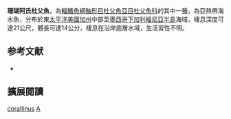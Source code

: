 {{Speciesbox
| name = 珊瑚阿氏杜父魚
| image = Artedius corallinus.jpg
| image_width = 250px
| status = NE
| status_system = IUCN3.1
| genus = Artedius
| species = corallinus
| authority = [[Hubbs|Hubbs]], 1926
| synonyms = *''Allartedius corallinus, Hubbs, 1926''
}}
'''珊瑚阿氏杜父魚'''，為[[輻鰭魚綱|輻鰭魚綱]][[鮋形目|鮋形目]][[杜父魚亞目|杜父魚亞目]][[杜父魚科|杜父魚科]]的其中一[[種|種]]，為亞熱帶海水魚，分布於東[[太平洋|太平洋]][[美國|美國]][[加州|加州]]中部至[[墨西哥|墨西哥]][[下加利福尼亞半島|下加利福尼亞半島]]海域，棲息深度可達21公尺，體長可達14公分，棲息在沿岸底層水域，生活習性不明。

==参考文献==
*{{FishBase_species|genus=Artedius|species=corallinus |year=2014|month=5}}
== 擴展閱讀 ==
{{refbegin}}
{{wikispecies-inline|Artedius corallinus |珊瑚阿氏杜父魚}}
{{refend}}
{{Taxonbar|from=Q2497817}}

[[Category:阿氏杜父魚屬|corallinus]]
[[Category:1926年描述的魚類|A]]


{{鮋形目小作品}}